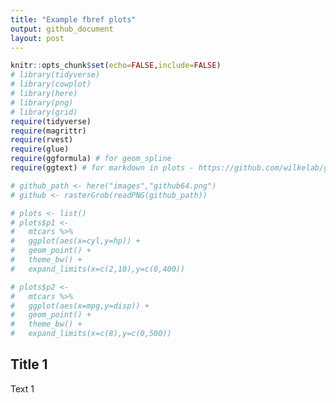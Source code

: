 ```yaml
---
title: "Example fbref plots"
output: github_document
layout: post
---
```


```r
knitr::opts_chunk$set(echo=FALSE,include=FALSE)
# library(tidyverse)
# library(cowplot)
# library(here)
# library(png)
# library(grid)
require(tidyverse)
require(magrittr)
require(rvest)
require(glue)
require(ggformula) # for geom_spline
require(ggtext) # for markdown in plots - https://github.com/wilkelab/ggtext

# github_path <- here("images","github64.png")
# github <- rasterGrob(readPNG(github_path))

# plots <- list()
# plots$p1 <-
#   mtcars %>%
#   ggplot(aes(x=cyl,y=hp)) +
#   geom_point() +
#   theme_bw() +
#   expand_limits(x=c(2,10),y=c(0,400))

# plots$p2 <-
#   mtcars %>%
#   ggplot(aes(x=mpg,y=disp)) +
#   geom_point() +
#   theme_bw() +
#   expand_limits(x=c(8),y=c(0,500))
```

## Title 1
Text 1
